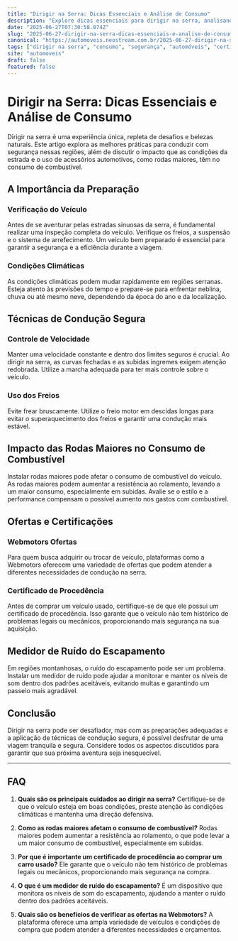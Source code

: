```yaml
---
title: "Dirigir na Serra: Dicas Essenciais e Análise de Consumo"
description: "Explore dicas essenciais para dirigir na serra, analisando impactos no consumo e segurança, com insights sobre ofertas e certificações automotivas."
date: "2025-06-27T07:30:58.074Z"
slug: "2025-06-27-dirigir-na-serra-dicas-essenciais-e-analise-de-consumo"
canonical: "https://automoveis.neostream.com.br/2025-06-27-dirigir-na-serra-dicas-essenciais-e-analise-de-consumo"
tags: ["dirigir na serra", "consumo", "segurança", "automóveis", "certificação"]
site: "automoveis"
draft: false
featured: false
---
```


# Dirigir na Serra: Dicas Essenciais e Análise de Consumo

Dirigir na serra é uma experiência única, repleta de desafios e belezas naturais. Este artigo explora as melhores práticas para conduzir com segurança nessas regiões, além de discutir o impacto que as condições da estrada e o uso de acessórios automotivos, como rodas maiores, têm no consumo de combustível.

## A Importância da Preparação

### Verificação do Veículo
Antes de se aventurar pelas estradas sinuosas da serra, é fundamental realizar uma inspeção completa do veículo. Verifique os freios, a suspensão e o sistema de arrefecimento. Um veículo bem preparado é essencial para garantir a segurança e a eficiência durante a viagem.

### Condições Climáticas
As condições climáticas podem mudar rapidamente em regiões serranas. Esteja atento às previsões do tempo e prepare-se para enfrentar neblina, chuva ou até mesmo neve, dependendo da época do ano e da localização.

## Técnicas de Condução Segura

### Controle de Velocidade
Manter uma velocidade constante e dentro dos limites seguros é crucial. Ao dirigir na serra, as curvas fechadas e as subidas íngremes exigem atenção redobrada. Utilize a marcha adequada para ter mais controle sobre o veículo.

### Uso dos Freios
Evite frear bruscamente. Utilize o freio motor em descidas longas para evitar o superaquecimento dos freios e garantir uma condução mais estável.

## Impacto das Rodas Maiores no Consumo de Combustível

Instalar rodas maiores pode afetar o consumo de combustível do veículo. As rodas maiores podem aumentar a resistência ao rolamento, levando a um maior consumo, especialmente em subidas. Avalie se o estilo e a performance compensam o possível aumento nos gastos com combustível.

## Ofertas e Certificações

### Webmotors Ofertas
Para quem busca adquirir ou trocar de veículo, plataformas como a Webmotors oferecem uma variedade de ofertas que podem atender a diferentes necessidades de condução na serra.

### Certificado de Procedência
Antes de comprar um veículo usado, certifique-se de que ele possui um certificado de procedência. Isso garante que o veículo não tem histórico de problemas legais ou mecânicos, proporcionando mais segurança na sua aquisição.

## Medidor de Ruído do Escapamento
Em regiões montanhosas, o ruído do escapamento pode ser um problema. Instalar um medidor de ruído pode ajudar a monitorar e manter os níveis de som dentro dos padrões aceitáveis, evitando multas e garantindo um passeio mais agradável.

## Conclusão
Dirigir na serra pode ser desafiador, mas com as preparações adequadas e a aplicação de técnicas de condução segura, é possível desfrutar de uma viagem tranquila e segura. Considere todos os aspectos discutidos para garantir que sua próxima aventura seja inesquecível.

---

## FAQ

1. **Quais são os principais cuidados ao dirigir na serra?**
   Certifique-se de que o veículo esteja em boas condições, preste atenção às condições climáticas e mantenha uma direção defensiva.

2. **Como as rodas maiores afetam o consumo de combustível?**
   Rodas maiores podem aumentar a resistência ao rolamento, o que pode levar a um maior consumo de combustível, especialmente em subidas.

3. **Por que é importante um certificado de procedência ao comprar um carro usado?**
   Ele garante que o veículo não tem histórico de problemas legais ou mecânicos, proporcionando mais segurança na compra.

4. **O que é um medidor de ruído do escapamento?**
   É um dispositivo que monitora os níveis de som do escapamento, ajudando a manter o ruído dentro dos padrões aceitáveis.

5. **Quais são os benefícios de verificar as ofertas na Webmotors?**
   A plataforma oferece uma ampla variedade de veículos e condições de compra que podem atender a diferentes necessidades e orçamentos.